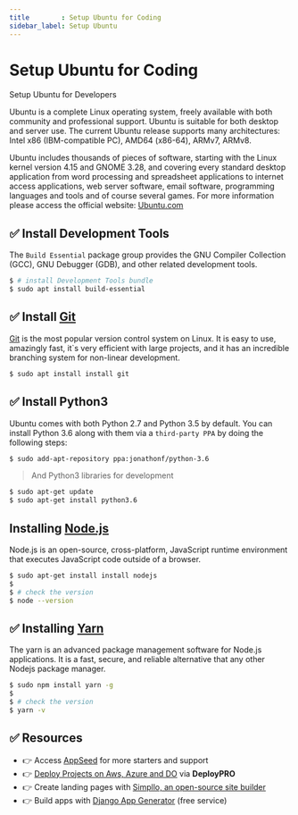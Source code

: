 ```yaml
---
title        : Setup Ubuntu for Coding
sidebar_label: Setup Ubuntu
---
```


# Setup Ubuntu for Coding

<SubHeading>Setup Ubuntu for Developers</SubHeading>

Ubuntu is a complete Linux operating system, freely available with both community and professional support. Ubuntu is suitable for both desktop and server use. 
The current Ubuntu release supports many architectures: Intel x86 (IBM-compatible PC), AMD64 (x86-64), ARMv7, ARMv8.

Ubuntu includes thousands of pieces of software, starting with the Linux kernel version 4.15 and GNOME 3.28, 
and covering every standard desktop application from word processing and spreadsheet applications to internet access applications, 
web server software, email software, programming languages and tools and of course several games. For more information please access the official website: [Ubuntu.com](https://ubuntu.com/)

## ✅ Install Development Tools

The `Build Essential` package group provides the GNU Compiler Collection (GCC), GNU Debugger (GDB), and other related development tools.

```bash
$ # install Development Tools bundle
$ sudo apt install build-essential
```

## ✅ Install [Git](https://git-scm.com/)

[Git](https://git-scm.com/) is the most popular version control system on Linux. It is easy to use, amazingly fast, it`s very efficient with large projects, 
and it has an incredible branching system for non-linear development.

```bash
$ sudo apt install install git
```

## ✅ Install Python3

Ubuntu comes with both Python 2.7 and Python 3.5 by default. You can install Python 3.6 along with them via a `third-party PPA` by doing the following steps:

```bash
$ sudo add-apt-repository ppa:jonathonf/python-3.6
```

> And Python3 libraries for development

```bash
$ sudo apt-get update
$ sudo apt-get install python3.6
```

## Installing [Node.js](https://nodejs.org/)

Node.js is an open-source, cross-platform, JavaScript runtime environment that executes JavaScript code outside of a browser.

```bash
$ sudo apt-get install install nodejs
$
$ # check the version
$ node --version
```

## ✅ Installing [Yarn](https://yarnpkg.com/)

The yarn is an advanced package management software for Node.js applications. It is a fast, secure, and reliable alternative that any other Nodejs package manager.

```bash
$ sudo npm install yarn -g
$
$ # check the version
$ yarn -v
```

## ✅ Resources

- 👉 Access [AppSeed](https://appseed.us/) for more starters and support 
- 👉 [Deploy Projects on Aws, Azure and DO](https://www.docs.deploypro.dev/) via **DeployPRO**
- 👉 Create landing pages with [Simpllo, an open-source site builder](https://www.simpllo.com/)
- 👉 Build apps with [Django App Generator](https://app-generator.dev/django/) (free service)
